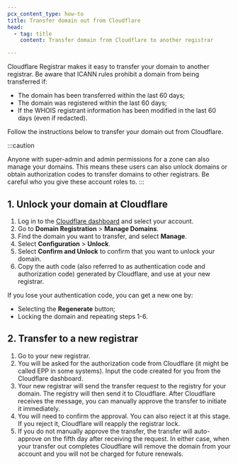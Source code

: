 ```yaml
---
pcx_content_type: how-to
title: Transfer domain out from Cloudflare
head:
  - tag: title
    content: Transfer domain from Cloudflare to another registrar

---
```


Cloudflare Registrar makes it easy to transfer your domain to another registrar. Be aware that ICANN rules prohibit a domain from being transferred if:

* The domain has been transferred within the last 60 days;
* The domain was registered within the last 60 days;
* If the WHOIS registrant information has been modified in the last 60 days (even if redacted).

Follow the instructions below to transfer your domain out from Cloudflare.

:::caution

Anyone with super-admin and admin permissions for a zone can also manage your domains. This means these users can also unlock domains or obtain authorization codes to transfer domains to other registrars. Be careful who you give these account roles to. 
:::

## 1. Unlock your domain at Cloudflare

1. Log in to the [Cloudflare dashboard](https://dash.cloudflare.com/login) and select your account.
2. Go to **Domain Registration** > **Manage Domains**.
3. Find the domain you want to transfer, and select **Manage**.
4. Select **Configuration** > **Unlock**.
5. Select **Confirm and Unlock** to confirm that you want to unlock your domain.
6. Copy the auth code (also referred to as authentication code and authorization code) generated by Cloudflare, and use at your new registrar.

If you lose your authentication code, you can get a new one by:

* Selecting the **Regenerate** button;
* Locking the domain and repeating steps 1-6.

## 2. Transfer to a new registrar

1. Go to your new registrar.
2. You will be asked for the authorization code from Cloudflare (it might be called EPP in some systems). Input the code created for you from the Cloudflare dashboard.
3. Your new registrar will send the transfer request to the registry for your domain. The registry will then send it to Cloudflare. After Cloudflare receives the message, you can manually approve the transfer to initiate it immediately.
4. You will need to confirm the approval. You can also reject it at this stage. If you reject it, Cloudflare will reapply the registrar lock.
5. If you do not manually approve the transfer, the transfer will auto-approve on the fifth day after receiving the request. In either case, when your transfer out completes Cloudflare will remove the domain from your account and you will not be charged for future renewals.
